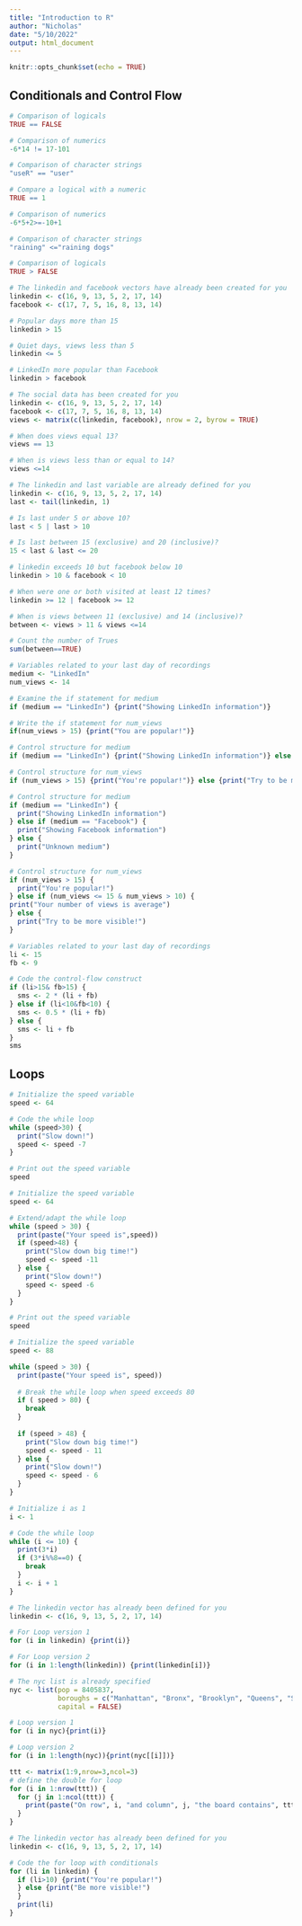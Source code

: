 ```yaml
---
title: "Introduction to R"
author: "Nicholas"
date: "5/10/2022"
output: html_document
---
```


```r
knitr::opts_chunk$set(echo = TRUE)
```
## Conditionals and Control Flow
```r
# Comparison of logicals
TRUE == FALSE

# Comparison of numerics
-6*14 != 17-101

# Comparison of character strings
"useR" == "user"

# Compare a logical with a numeric
TRUE == 1

# Comparison of numerics
-6*5+2>=-10+1

# Comparison of character strings
"raining" <="raining dogs"

# Comparison of logicals
TRUE > FALSE

# The linkedin and facebook vectors have already been created for you
linkedin <- c(16, 9, 13, 5, 2, 17, 14)
facebook <- c(17, 7, 5, 16, 8, 13, 14)

# Popular days more than 15
linkedin > 15

# Quiet days, views less than 5
linkedin <= 5

# LinkedIn more popular than Facebook
linkedin > facebook

# The social data has been created for you
linkedin <- c(16, 9, 13, 5, 2, 17, 14)
facebook <- c(17, 7, 5, 16, 8, 13, 14)
views <- matrix(c(linkedin, facebook), nrow = 2, byrow = TRUE)

# When does views equal 13?
views == 13

# When is views less than or equal to 14?
views <=14

# The linkedin and last variable are already defined for you
linkedin <- c(16, 9, 13, 5, 2, 17, 14)
last <- tail(linkedin, 1)

# Is last under 5 or above 10?
last < 5 | last > 10

# Is last between 15 (exclusive) and 20 (inclusive)?
15 < last & last <= 20

# linkedin exceeds 10 but facebook below 10
linkedin > 10 & facebook < 10

# When were one or both visited at least 12 times?
linkedin >= 12 | facebook >= 12

# When is views between 11 (exclusive) and 14 (inclusive)?
between <- views > 11 & views <=14

# Count the number of Trues
sum(between==TRUE)

# Variables related to your last day of recordings
medium <- "LinkedIn"
num_views <- 14

# Examine the if statement for medium
if (medium == "LinkedIn") {print("Showing LinkedIn information")}

# Write the if statement for num_views
if(num_views > 15) {print("You are popular!")}

# Control structure for medium
if (medium == "LinkedIn") {print("Showing LinkedIn information")} else {print("Unknown medium")}

# Control structure for num_views
if (num_views > 15) {print("You're popular!")} else {print("Try to be more visible!")}

# Control structure for medium
if (medium == "LinkedIn") {
  print("Showing LinkedIn information")
} else if (medium == "Facebook") {
  print("Showing Facebook information")
} else {
  print("Unknown medium")
}

# Control structure for num_views
if (num_views > 15) {
  print("You're popular!")
} else if (num_views <= 15 & num_views > 10) {
print("Your number of views is average")
} else {
  print("Try to be more visible!")
}

# Variables related to your last day of recordings
li <- 15
fb <- 9

# Code the control-flow construct
if (li>15& fb>15) {
  sms <- 2 * (li + fb)
} else if (li<10&fb<10) {
  sms <- 0.5 * (li + fb)
} else {
  sms <- li + fb
}
sms
```

## Loops
```r
# Initialize the speed variable
speed <- 64

# Code the while loop
while (speed>30) {
  print("Slow down!")
  speed <- speed -7
}

# Print out the speed variable
speed

# Initialize the speed variable
speed <- 64

# Extend/adapt the while loop
while (speed > 30) {
  print(paste("Your speed is",speed))
  if (speed>48) {
    print("Slow down big time!")
    speed <- speed -11
  } else {
    print("Slow down!")
    speed <- speed -6
  }
}

# Print out the speed variable
speed

# Initialize the speed variable
speed <- 88

while (speed > 30) {
  print(paste("Your speed is", speed))
  
  # Break the while loop when speed exceeds 80
  if ( speed > 80) {
    break
  }
  
  if (speed > 48) {
    print("Slow down big time!")
    speed <- speed - 11
  } else {
    print("Slow down!")
    speed <- speed - 6
  }
}

# Initialize i as 1 
i <- 1

# Code the while loop
while (i <= 10) {
  print(3*i)
  if (3*i%%8==0) {
    break
  }
  i <- i + 1
}

# The linkedin vector has already been defined for you
linkedin <- c(16, 9, 13, 5, 2, 17, 14)

# For Loop version 1
for (i in linkedin) {print(i)}

# For Loop version 2
for (i in 1:length(linkedin)) {print(linkedin[i])}

# The nyc list is already specified
nyc <- list(pop = 8405837, 
            boroughs = c("Manhattan", "Bronx", "Brooklyn", "Queens", "Staten Island"), 
            capital = FALSE)

# Loop version 1
for (i in nyc){print(i)}

# Loop version 2
for (i in 1:length(nyc)){print(nyc[[i]])}

ttt <- matrix(1:9,nrow=3,ncol=3)
# define the double for loop
for (i in 1:nrow(ttt)) {
  for (j in 1:ncol(ttt)) {
    print(paste("On row", i, "and column", j, "the board contains", ttt[i,j]))
  }
}

# The linkedin vector has already been defined for you
linkedin <- c(16, 9, 13, 5, 2, 17, 14)

# Code the for loop with conditionals
for (li in linkedin) {
  if (li>10) {print("You're popular!")
  } else {print("Be more visible!")
  }
  print(li)
}
```

